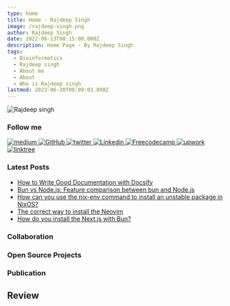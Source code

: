 ```yaml
---
type: home
title: Home - Rajdeep Singh
image: /rajdeep-singh.png
author: Rajdeep Singh
date: 2022-06-13T08:15:00.000Z
description: Home Page - By Rajdeep Singh
tags:
  - Bioinformatics
  - Rajdeep singh
  - About me
  - About
  - Who is Rajdeep singh
lastmod: 2023-06-20T09:09:03.898Z
---
```



![Rajdeep singh](https://capsule-render.vercel.app/api?type=soft&color=auto&height=400&section=header&text=Build%20and%20Deploy&fontSize=90&animation=fadeIn)

<Space />

### Follow me

<div className="flex flex-row flex-wrap  md:justify-between"  id="badges">
  <a style={{"margin":" auto 3px"}} target="_blank" href="https://medium.com/@officialrajdeepsingh">
    <img height={60} width={120} title="Medium" alt="medium" src="https://img.shields.io/badge/Medium-12100E?style=for-the-badge&logo=medium&logoColor=white" />
  </a> 
  <a style={{"margin":" auto 3px"}} target="_blank" href="https://github.com/officialrajdeepsingh">
    <img height={60} width={120} title="GitHub" alt="GitHub"  src="https://img.shields.io/badge/github-%23121011.svg?style=for-the-badge&logo=github&logoColor=white"/>
  </a>
  <a style={{"margin":" auto 3px"}} target="_blank" href="https://twitter.com/Official_R_deep">
    <img height={60} width={120} title="Twitter" alt="twitter"  src="https://img.shields.io/badge/Twitter-%231DA1F2.svg?style=for-the-badge&logo=Twitter&logoColor=white"/>
  </a>
  <a style={{"margin":" auto 3px"}} target="_blank" href="https://www.linkedin.com/in/officalrajdeepsingh/">
    <img height={60} width={120} title="Linkedin" alt="Linkedin"  src="https://img.shields.io/badge/linkedin-%260077B5.svg?2tyle=for-the-badge&logo=linkedin&logoColor=white"/>
  </a>
  <a style={{"margin":" auto 3px"}} target="_blank" href="https://codesandbox.io/u/officialrajdeepsingh">
    <img height={60} width={120} title="Freecodecamp" alt="Freecodecamp"  src="https://img.shields.io/badge/Freecodecamp-%23123.svg?&style=for-the-badge&logo=freecodecamp&logoColor=green"/>
  </a>
  <a target="_blank" href="https://www.upwork.com/freelancers/~01a4e8ba7a41795229">
    <img height={60} width={120} title="upwork" alt="upwork"  src="https://img.shields.io/badge/UpWork-6FDA44?style=for-the-badge&logo=Upwork&logoColor=white"/>
  </a>
  <a target="_blank" href="https://linktr.ee/officialrajdeepsingh">
    <img height={60} width={120} title="linktree" alt="linktree"  src="https://img.shields.io/badge/linktree-1de9b6?style=for-the-badge&logo=linktree&logoColor=white"/>
  </a>
</div>

<Space />

### Latest Posts

- [How to Write Good Documentation with Docsify](https://www.freecodecamp.org/news/how-to-write-good-documentation-with-docsify/)
- [Bun vs Node.js: Feature comparison between bun and Node.js](https://medium.com/frontendweb/bun-vs-node-js-feature-comparison-between-bun-and-node-js-3373ba095a3f?source=rss-87a39efc43fa------2)
- [How can you use the nix-env command to install an unstable package in NixOS?](https://medium.com/thelinux/how-can-you-use-the-nix-env-command-to-install-an-unstable-package-in-nixos-35a929de61b1?source=rss-87a39efc43fa------2)
- [The correct way to install the Neovim](https://medium.com/thelinux/the-correct-way-to-install-the-neovim-42f3076f9b88?source=rss-87a39efc43fa------2)
- [How do you install the Next.js with Bun?](https://medium.com/frontendweb/how-do-you-install-the-next-js-with-bun-56f8aa46ef5a?source=rss-87a39efc43fa------2)


<Space />


### Collaboration

<Collaboration />

<Space />

### Open Source Projects

<div className="grid gap-4 md:gap-8 lg:grid-cols-2 mt-12">
  <Card tittle="Awesome Nextjs" description="A curated list of awesome Nextjs-based libraries that help build small and large-scale applications with next.js." url="https://github.com/officialrajdeepsingh/awesome-nextjs" />
  <Card tittle="Section Blog Theme" description="Section blog theme is Nextra, Shadcn UI and Tailwind css based MDX blog." url="https://github.com/frontendweb3/section-blog-theme" />
  <Card tittle="Nerd Fonts Installer" description="Nerd fonts installer bash script to install the any nerd font in Debian based distro." url="https://github.com/officialrajdeepsingh/nerd-fonts-installer" />
</div>

<Space />

### Publication

<div className="grid gap-4 md:gap-8 lg:grid-cols-2 mt-12">
  <Card tittle="Frontend Web" description="FrontendWeb is a platform for frontend, full-stack, and web developers to read, write, and share knowledge with readers and writers." url="https://medium.com/frontendweb" />
  <Card tittle="The Linux" description="Explore the Linux world." url="https://medium.com/thelinux" />
</div>

<Space />

## Review

<XTweet />